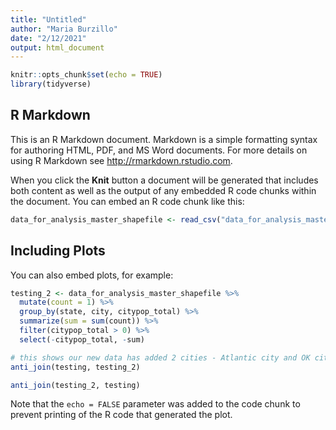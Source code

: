 ```yaml
---
title: "Untitled"
author: "Maria Burzillo"
date: "2/12/2021"
output: html_document
---
```


```r
knitr::opts_chunk$set(echo = TRUE)
library(tidyverse)
```

## R Markdown

This is an R Markdown document. Markdown is a simple formatting syntax for authoring HTML, PDF, and MS Word documents. For more details on using R Markdown see <http://rmarkdown.rstudio.com>.

When you click the **Knit** button a document will be generated that includes both content as well as the output of any embedded R code chunks within the document. You can embed an R code chunk like this:

```r
data_for_analysis_master_shapefile <- read_csv("data_for_analysis_master_shapefile.csv")
```

## Including Plots

You can also embed plots, for example:

```r
testing_2 <- data_for_analysis_master_shapefile %>% 
  mutate(count = 1) %>% 
  group_by(state, city, citypop_total) %>% 
  summarize(sum = sum(count)) %>%
  filter(citypop_total > 0) %>%
  select(-citypop_total, -sum)

# this shows our new data has added 2 cities - Atlantic city and OK city
anti_join(testing, testing_2)

anti_join(testing_2, testing)


```

Note that the `echo = FALSE` parameter was added to the code chunk to prevent printing of the R code that generated the plot.

```r

```

